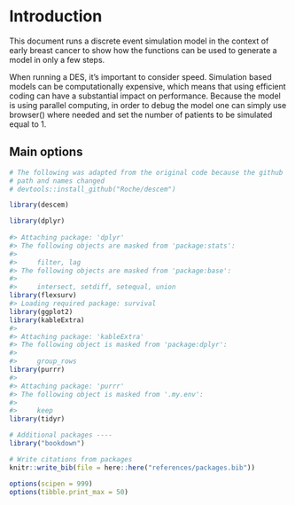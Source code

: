 # Introduction {#intro}

This document runs a discrete event simulation model in the context of early breast cancer to show how the functions can be used to generate a model in only a few steps.

When running a DES, it’s important to consider speed. Simulation based models can be computationally expensive, which means that using efficient coding can have a substantial impact on performance. Because the model is using parallel computing, in order to debug the model one can simply use browser() where needed and set the number of patients to be simulated equal to 1.

## Main options
```r

# The following was adapted from the original code because the github
# path and names changed
# devtools::install_github("Roche/descem")

library(descem)

library(dplyr)
 
#> Attaching package: 'dplyr'
#> The following objects are masked from 'package:stats':
#> 
#>     filter, lag
#> The following objects are masked from 'package:base':
#> 
#>     intersect, setdiff, setequal, union
library(flexsurv)
#> Loading required package: survival
library(ggplot2)
library(kableExtra)
#> 
#> Attaching package: 'kableExtra'
#> The following object is masked from 'package:dplyr':
#> 
#>     group_rows
library(purrr)
#> 
#> Attaching package: 'purrr'
#> The following object is masked from '.my.env':
#> 
#>     keep
library(tidyr)

# Additional packages ----
library("bookdown")

# Write citations from packages
knitr::write_bib(file = here::here("references/packages.bib"))

```

```r
options(scipen = 999)
options(tibble.print_max = 50)
```
